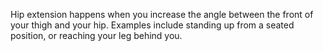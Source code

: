 Hip extension happens when you increase the angle between the front of your thigh and your hip. Examples include standing up from a seated position, or reaching your leg behind you.